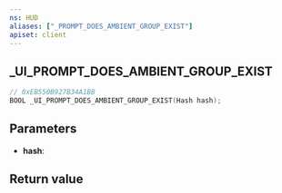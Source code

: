 ```yaml
---
ns: HUD
aliases: ["_PROMPT_DOES_AMBIENT_GROUP_EXIST"]
apiset: client
---
```

## _UI_PROMPT_DOES_AMBIENT_GROUP_EXIST

```c
// 0xEB550B927B34A1BB
BOOL _UI_PROMPT_DOES_AMBIENT_GROUP_EXIST(Hash hash);
```


## Parameters
* **hash**:

## Return value